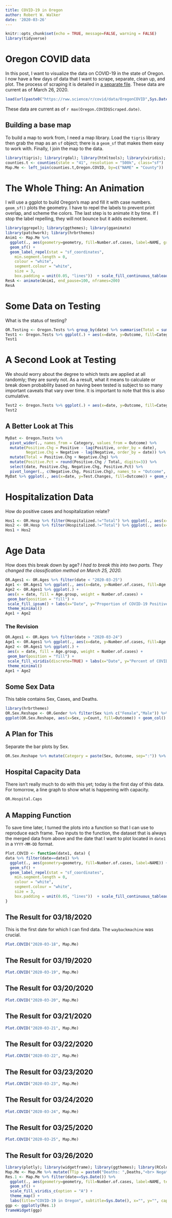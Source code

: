 ```yaml
---
title: COVID-19 in Oregon
author: Robert W. Walker
date: '2020-03-26'
---
```


```r
knitr::opts_chunk$set(echo = TRUE, message=FALSE, warning = FALSE)
library(tidyverse)
```

# Oregon COVID data

In this post, I want to visualize the data on COVID-19 in the state of Oregon.  I now have a few days of data that I want to scrape, separate, clean up, and plot.  The process of scraping it is detailed in [a separate file](https://rww.science/r/covid-scraping/).  These data are current as of March 26, 2020.

```r
load(url(paste0("https://rww.science/r/covid/data/OregonCOVID",Sys.Date(),".RData")))
```

These data are current as of `r max(Oregon.COVID$Scraped.date)`.


## Building a base map

To build a map to work from, I need a map library.  Load the `tigris` library then grab the map as an `sf` object; there is a `geom_sf` that makes them easy to work with.  Finally, I join the map to the data.

```r
library(tigris); library(rgdal); library(htmltools); library(viridis); library(sf); library(viridis)
counties.t <- counties(state = "41", resolution = "500k", class="sf")
Map.Me <- left_join(counties.t,Oregon.COVID, by=c("NAME" = "County"))
```

# The Whole Thing: An Animation

I will use a ggplot to build Oregon's map and fill it with case numbers.  `geom_sf()` plots the geometry.  I have to repel the labels to prevent print overlap, and scheme the colors.  The last step is to animate it by time. If I stop the label repelling, they will not bounce but it adds excitement.

```r
library(ggrepel); library(ggthemes); library(gganimate)
library(patchwork); library(hrbrthemes)
Anim1 <- Map.Me %>% 
  ggplot(., aes(geometry=geometry, fill=Number.of.cases, label=NAME, group=NAME)) + 
  geom_sf() +
  geom_label_repel(stat = "sf_coordinates",
    min.segment.length = 0,
    colour = "white",
    segment.colour = "white",
    size = 3,
    box.padding = unit(0.05, "lines"))  + scale_fill_continuous_tableau("Red") + theme_minimal() + labs(title="COVID-19 in Oregon", subtitle="{frame_time}", x="", y="", caption="Made with R, ggplot2, and ggrepel by @PieRatio \n data: https://govstatus.egov.com/OR-OHA-COVID-19") + transition_time(date)
ResA <- animate(Anim1, end_pause=100, nframes=200)
ResA
```

# Some Data on Testing

What is the status of testing?

```r
OR.Testing <- Oregon.Tests %>% group_by(date) %>% summarise(Total = sum(Outcome))
Test1 <- Oregon.Tests %>% ggplot(.) + aes(x=date, y=Outcome, fill=Category, label=Outcome) + geom_col() + geom_label(col="magenta", show.legend = FALSE) + scale_fill_viridis_d() + labs(title="COVID-19 Testing in Oregon", y="Tests", x="Date", subtitle="Total shown as label", caption = "data: https://govstatus.egov.com/OR-OHA-COVID-19") + geom_label(data=OR.Testing, aes(x=date, y=Total+100, label=Total), fill="white", color="black", inherit.aes = FALSE)
Test1
```

# A Second Look at Testing

We should worry about the degree to which tests are applied at all randomly; they are surely not.  As a result, what it means to calculate or break down probability based on having been tested is subject to so many important caveats that vary over time.  It is important to note that this is also cumulative.

```r
Test2 <- Oregon.Tests %>% ggplot(.) + aes(x=date, y=Outcome, fill=Category, label=Outcome) + geom_col(position = "fill") + scale_fill_viridis_d() + labs(title="COVID-19 Testing in Oregon", y="Proportion of Tests", x="Date", caption = "data: https://govstatus.egov.com/OR-OHA-COVID-19")
Test2
```

## A Better Look at This

```r
MyDat <- Oregon.Tests %>% 
  pivot_wider(., names_from = Category, values_from = Outcome) %>% 
  mutate(Positive.Chg = Positive - lag(Positive, order_by = date), 
         Negative.Chg = Negative - lag(Negative, order_by = date)) %>% 
  mutate(Total = Positive.Chg + Negative.Chg) %>% 
  mutate(Positive.Pct = round(Positive.Chg / Total, digits=3)) %>% 
  select(date, Positive.Chg, Negative.Chg, Positive.Pct) %>% 
  pivot_longer(., c(Negative.Chg, Positive.Chg), names_to = "Outcome", values_to = "Test.Changes")
MyDat %>% ggplot(., aes(x=date, y=Test.Changes, fill=Outcome)) + geom_col(position="fill") + geom_label(data=MyDat, aes(x=date, y=Positive.Pct, label=Positive.Pct), inherit.aes = TRUE, show.legend=FALSE) + scale_fill_ipsum() + labs(title="Daily Distribution of Test Outcomes", subtitle="Percent of Positive Tests Shown")
```


# Hospitalization Data

How do positive cases and hospitalization relate?

```r
Hos1 <- OR.Hosp %>% filter(Hospitalized.!="Total") %>% ggplot(., aes(x=date, y=Number.of.cases,fill=Hospitalized.)) + geom_col() + scale_fill_ipsum() + labs(x="Date", y="Number of COVID Positives", fill="Hospitalized?", title="Hospitalization Status of COVID-19 Positives in Oregon")
Hos2 <- OR.Hosp %>% filter(Hospitalized.!="Total") %>% ggplot(., aes(x=date, y=Number.of.cases,fill=Hospitalized.)) + geom_col(position="fill") + scale_fill_ipsum() + labs(x="Date", y="Number of COVID Positives", fill="Hospitalized?", title="Hospitalization Status of COVID-19 Positives in Oregon")
Hos1 + Hos2
```

# Age Data

How does this break down by age?  *I had to break this into two parts.  They changed the classification method on March 25, 2020.*

```r
OR.Ages1 <- OR.Ages %>% filter(date < "2020-03-25")
Age1 <- OR.Ages1 %>% ggplot(., aes(x=date, y=Number.of.cases, fill=Age.group)) + geom_col() + scale_fill_ipsum() + labs(x="Date", y="Number of COVID-19 Positives") + theme_economist() + guides(fill=FALSE)
Age2 <- OR.Ages1 %>% ggplot(.) +
 aes(x = date, fill = Age.group, weight = Number.of.cases) +
 geom_bar(position = "fill") +
 scale_fill_ipsum() + labs(x="Date", y="Proportion of COVID-19 Positives") +
 theme_minimal()
Age1 + Age2
```

### The Revision

```r
OR.Ages1 <- OR.Ages %>% filter(date > "2020-03-24")
Age1 <- OR.Ages1 %>% ggplot(., aes(x=date, y=Number.of.cases, fill=Age.group)) + geom_col() + scale_fill_viridis(discrete = TRUE) + labs(x="Date", y="Number of COVID-19 Positives") + theme_economist() + guides(fill=FALSE)
Age2 <- OR.Ages1 %>% ggplot(.) +
 aes(x = date, fill = Age.group, weight = Number.of.cases) +
 geom_bar(position = "fill") +
 scale_fill_viridis(discrete=TRUE) + labs(x="Date", y="Percent of COVID-19 Positives") +
 theme_minimal()
Age1 + Age2
```

## Some Sex Data

This table contains Sex, Cases, and Deaths.

```r
library(hrbrthemes)
OR.Sex.Reshape <- OR.Gender %>% filter(Sex %in% c("Female","Male")) %>% mutate(Actives = Cases - Deaths) %>% select(-Cases) %>%  pivot_longer(., c(Actives,Deaths), names_to = "Outcome", values_to  = "Count")
ggplot(OR.Sex.Reshape, aes(x=Sex, y=Count, fill=Outcome)) + geom_col() + scale_fill_ipsum() + labs(x="Sex", y="COVID-19 Positives") + theme_economist()
```
## A Plan for This

Separate the bar plots by Sex.

```r
OR.Sex.Reshape %>% mutate(Category = paste(Sex, Outcome, sep=":")) %>% ggplot(., aes(x=date, y=Count, fill=Outcome)) + geom_col(position="stack") + scale_fill_ipsum() + labs(x="Date", y="Cases", title="Deaths and COVID-19 Cases in Oregon by Sex") + facet_wrap(vars(Sex))
```

## Hospital Capacity Data

There isn't really much to do with this yet; today is the first day of this data.  For tomorrow, a line graph to show what is happening with capacity.

```r
OR.Hospital.Caps
```


## A Mapping Function

To save time later, I turned the plots into a function so that I can use to reproduce each frame.  Two inputs to the function, the dataset that is always the merged data from above and the date that I want to plot located in `date1` in a `YYYY-MM-DD` format.

```r
Plot.COVID <- function(date1, data) {
data %>% filter(date==date1) %>%
  ggplot(., aes(geometry=geometry, fill=Number.of.cases, label=NAME)) + 
  geom_sf() +
  geom_label_repel(stat = "sf_coordinates",
    min.segment.length = 0,
    colour = "white",
    segment.colour = "white",
    size = 3,
    box.padding = unit(0.05, "lines"))  + scale_fill_continuous_tableau("Red") + theme_minimal() + labs(title="COVID-19 in Oregon", subtitle=date1, x="", y="", caption="Made with R, ggplot2, and ggrepel by @PieRatio \n data: https://govstatus.egov.com/OR-OHA-COVID-19")
}
```

## The Result for 03/18/2020

This is the first date for which I can find data.  The `waybackmachine` was crucial.

```r
Plot.COVID("2020-03-18", Map.Me)
```


## The Result for 03/19/2020

```r
Plot.COVID("2020-03-19", Map.Me)
```


## The Result for 03/20/2020

```r
Plot.COVID("2020-03-20", Map.Me)
```


## The Result for 03/21/2020

```r
Plot.COVID("2020-03-21", Map.Me)
```

## The Result for 03/22/2020

```r
Plot.COVID("2020-03-22", Map.Me)
```


## The Result for 03/23/2020

```r
Plot.COVID("2020-03-23", Map.Me)
```

## The Result for 03/24/2020

```r
Plot.COVID("2020-03-24", Map.Me)
```

## The Result for 03/25/2020

```r
Plot.COVID("2020-03-25", Map.Me)
```

## The Result for 03/26/2020

```r
library(plotly); library(widgetframe); library(ggthemes); library(RColorBrewer)
Map.Me <- Map.Me %>% mutate(TTip = paste0("Deaths: ",Deaths,"<br> Negative Tests:",Negative.test.results))
Res.1 <- Map.Me %>% filter(date==Sys.Date()) %>%
  ggplot(., aes(geometry=geometry, fill=Number.of.cases, label=NAME, text=TTip)) + 
  geom_sf() + 
  scale_fill_viridis_c(option = "A") + 
  theme_map() + 
  labs(title="COVID-19 in Oregon", subtitle=Sys.Date(), x="", y="", caption="Made with R, ggplot2, and ggrepel by @PieRatio \n data: https://govstatus.egov.com/OR-OHA-COVID-19", fill="COVID-19 Cases")
ggp <- ggplotly(Res.1)
frameWidget(ggp)
```

